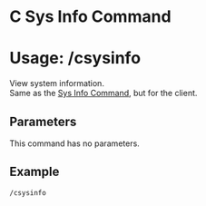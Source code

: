 # C Sys Info Command
# Usage: /csysinfo
View system information.  
Same as the [Sys Info Command](../server/elevated/sys-info), but for the client.

## Parameters
This command has no parameters.

## Example
`/csysinfo`
